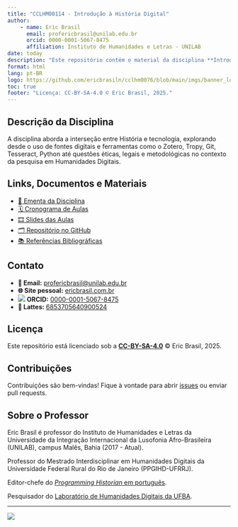 ```yaml
---
title: "CCLHM00114 - Introdução à História Digital"
author:
    - name: Eric Brasil
      email: profericbrasil@unilab.edu.br
      orcid: 0000-0001-5067-8475
      affiliation: Instituto de Humanidades e Letras - UNILAB
date: today
description: "Este repositório contém o material da disciplina **Introdução à História Digital (CCLHM00114)**, ministrada pelo professor **Eric Brasil** no Instituto de Humanidades e Letras (UNILAB), em 2024.2 (fevereiro a junho de 2025)."
format: html
lang: pt-BR
logo: https://github.com/ericbrasiln/cclhm0076/blob/main/imgs/banner_logos_hist.png
toc: true
footer: "Licença: CC-BY-SA-4.0 © Eric Brasil, 2025."
---
```


## Descrição da Disciplina

A disciplina aborda a interseção entre História e tecnologia, explorando desde o uso de fontes digitais e ferramentas como o Zotero, Tropy, Git, Tesseract, Python até questões éticas, legais e metodológicas no contexto da pesquisa em Humanidades Digitais.

## Links, Documentos e Materiais

- [📜 Ementa da Disciplina](http://ericbrasil.com.br/cclhm00114/ementa)
- [🗓️ Cronograma de Aulas](https://ericbrasil.com.br/cclhm00114/cronograma)
- [🎞️ Slides das Aulas](https://ericbrasil.com.br/cclhm00114/aulas)
- [🗂️ Repositório no GitHub](https://github.com/ericbrasiln/cclhm00114)
- [📚 Referências Bibliográficas](https://ericbrasil.com.br/cclhm00114/refs.bib)

## Contato

- **📧 Email:** [profericbrasil@unilab.edu.br](mailto:profericbrasil@unilab.edu.br)
- **🌐 Site pessoal:** [ericbrasil.com.br](http://ericbrasil.com.br)
- ![](https://orcid.filecamp.com/static/thumbs/03CaAkr1LaBp5PRz-small.png) **ORCID:** [0000-0001-5067-8475](https://orcid.org/0000-0001-5067-8475)
- **🔗 Lattes:** [6853705640900524](http://lattes.cnpq.br/6853705640900524)

## Licença

Este repositório está licenciado sob a **[CC-BY-SA-4.0](https://creativecommons.org/licenses/by-sa/4.0/)** © Eric Brasil, 2025.

## Contribuições

Contribuições são bem-vindas! Fique à vontade para abrir [issues](https://github.com/ericbrasiln/cclhm00114/issues) ou enviar pull requests.

## Sobre o Professor

Eric Brasil é professor do Instituto de Humanidades e Letras da Universidade da Integração Internacional da Lusofonia Afro-Brasileira (UNILAB), campus Malês, Bahia (2017 - Atual).

Professor do Mestrado Interdisciplinar em Humanidades Digitais da Universidade Federal Rural do Rio de Janeiro (PPGIHD-UFRRJ).

Editor-chefe do [_Programming Historian_ em português](https://programminghistorian.org/pt/).

Pesquisador do [Laboratório de Humanidades Digitais da UFBA](https://labhdufba.github.io/).

---

![](https://raw.githubusercontent.com/ericbrasiln/cclhm0076/refs/heads/main/imgs/banner_logos_hist.png)

